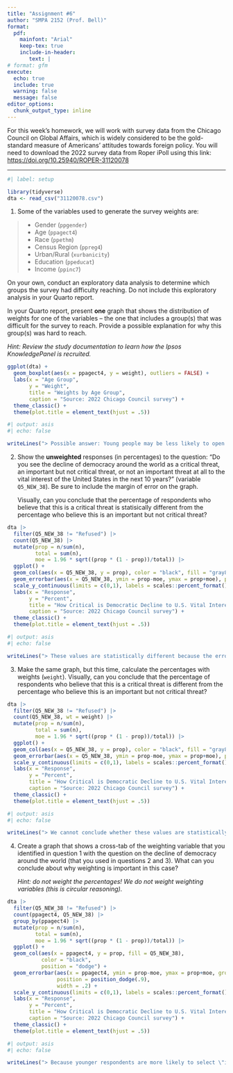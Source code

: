 ```yaml
---
title: "Assignment #6"
author: "SMPA 2152 (Prof. Bell)"
format:
  pdf:
    mainfont: "Arial"
    keep-tex: true
    include-in-header:
       text: |
# format: gfm
execute:
  echo: true
  include: true
  warning: false
  message: false
editor_options: 
  chunk_output_type: inline
---
```

\vspace{-3em}

For this week's homework, we will work with survey data from the Chicago Council on Global Affairs, which is widely considered to be the gold-standard measure of Americans' attitudes towards foreign policy. You will need to download the 2022 survey data from Roper iPoll using this link: [https://doi.org/10.25940/ROPER-31120078](https://doi.org/10.25940/ROPER-31120078)

---

```r
#| label: setup

library(tidyverse)
dta <- read_csv("31120078.csv")
```

1. Some of the variables used to generate the survey weights are:

> * Gender (`ppgender`)
> * Age (`ppagect4`)
> * Race (`ppethm`)
> * Census Region (`ppreg4`)
> * Urban/Rural (`xurbanicity`)
> * Education (`ppeducat`)
> * Income (`ppinc7`)

On your own, conduct an exploratory data analysis to determine which groups the survey had difficulty reaching. Do not include this exploratory analysis in your Quarto report.

In your Quarto report, present **one** graph that shows the distribution of weights for one of the variables -- the one that includes a group(s) that was difficult for the survey to reach. Provide a possible explanation for why this group(s) was hard to reach.

*Hint: Review the study documentation to learn how the Ipsos KnowledgePanel is recruited.*

```r
ggplot(dta) +
  geom_boxplot(aes(x = ppagect4, y = weight), outliers = FALSE) +
  labs(x = "Age Group",
       y = "Weight",
       title = "Weights by Age Group",
       caption = "Source: 2022 Chicago Council survey") +
  theme_classic() +
  theme(plot.title = element_text(hjust = .5))
```
```r
#| output: asis
#| echo: false

writeLines("> Possible answer: Young people may be less likely to open their emails to respond to surveys (since they believe it is spam) or may be less interested in the topic of the survey.")
```

2. Show the **unweighted** responses (in percentages) to the question: "Do you see the decline of democracy around the world as a critical threat, an important but not critical threat, or not an important threat at all to the vital interest of the United States in the next 10 years?" (variable `Q5_NEW_38`). Be sure to include the margin of error on the graph.

    Visually, can you conclude that the percentage of respondents who believe that this is a critical threat is statisically different from the percentage who believe this is an important but not critical threat?

```r
dta |>
  filter(Q5_NEW_38 != "Refused") |>
  count(Q5_NEW_38) |>
  mutate(prop = n/sum(n),
         total = sum(n),
         moe = 1.96 * sqrt((prop * (1 - prop))/total)) |>
  ggplot() +
  geom_col(aes(x = Q5_NEW_38, y = prop), color = "black", fill = "gray80", position = "dodge") +
  geom_errorbar(aes(x = Q5_NEW_38, ymin = prop-moe, ymax = prop+moe), position = position_dodge(.9), width = .2) +
  scale_y_continuous(limits = c(0,1), labels = scales::percent_format()) +
  labs(x = "Response",
       y = "Percent",
       title = "How Critical is Democratic Decline to U.S. Vital Interests?",
       caption = "Source: 2022 Chicago Council survey") +
  theme_classic() +
  theme(plot.title = element_text(hjust = .5))
```

```r
#| output: asis
#| echo: false

writeLines("> These values are statistically different because the error bars do not overlap.")
```

3. Make the same graph, but this time, calculate the percentages with weights (`weight`). Visually, can you conclude that the percentage of respondents who believe that this is a critical threat is different from the percentage who believe this is an important but not critical threat?

```r
dta |>
  filter(Q5_NEW_38 != "Refused") |>
  count(Q5_NEW_38, wt = weight) |>
  mutate(prop = n/sum(n),
         total = sum(n),
         moe = 1.96 * sqrt((prop * (1 - prop))/total)) |>
  ggplot() +
  geom_col(aes(x = Q5_NEW_38, y = prop), color = "black", fill = "gray80", position = "dodge") +
  geom_errorbar(aes(x = Q5_NEW_38, ymin = prop-moe, ymax = prop+moe), position = position_dodge(.9), width = .2) +
  scale_y_continuous(limits = c(0,1), labels = scales::percent_format()) +
  labs(x = "Response",
       y = "Percent",
       title = "How Critical is Democratic Decline to U.S. Vital Interests?",
       caption = "Source: 2022 Chicago Council survey") +
  theme_classic() +
  theme(plot.title = element_text(hjust = .5))
```

```r
#| output: asis
#| echo: false

writeLines("> We cannot conclude whether these values are statistically different because the error bars overlap.")
```

4. Create a graph that shows a cross-tab of the weighting variable that you identified in question 1 with the question on the decline of democracy around the world (that you used in questions 2 and 3). What can you conclude about why weighting is important in this case?

    *Hint: do not weight the percentages! We do not weight weighting variables (this is circular reasoning).*

```r
dta |>
  filter(Q5_NEW_38 != "Refused") |>
  count(ppagect4, Q5_NEW_38) |>
  group_by(ppagect4) |>
  mutate(prop = n/sum(n),
         total = sum(n),
         moe = 1.96 * sqrt((prop * (1 - prop))/total)) |>
  ggplot() +
  geom_col(aes(x = ppagect4, y = prop, fill = Q5_NEW_38),
           color = "black",
           position = "dodge") +
  geom_errorbar(aes(x = ppagect4, ymin = prop-moe, ymax = prop+moe, group = Q5_NEW_38),
                position = position_dodge(.9),
                width = .2) +
  scale_y_continuous(limits = c(0,1), labels = scales::percent_format()) +
  labs(x = "Response",
       y = "Percent",
       title = "How Critical is Democratic Decline to U.S. Vital Interests?",
       caption = "Source: 2022 Chicago Council survey") +
  theme_classic() +
  theme(plot.title = element_text(hjust = .5))
```

```r
#| output: asis
#| echo: false

writeLines("> Because younger respondents are more likely to select \"important but not critical threat\" than older respondents, the undersampling of younger respondents skews the results.")
```